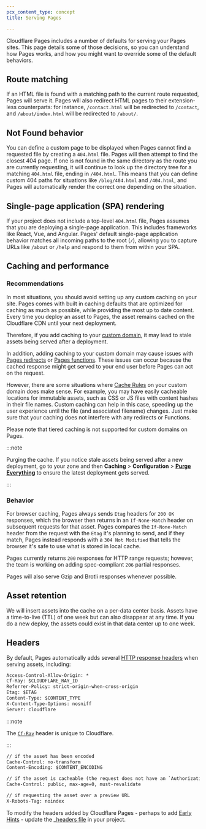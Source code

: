 ```yaml
---
pcx_content_type: concept
title: Serving Pages

---
```


Cloudflare Pages includes a number of defaults for serving your Pages sites. This page details some of those decisions, so you can understand how Pages works, and how you might want to override some of the default behaviors.

## Route matching

If an HTML file is found with a matching path to the current route requested, Pages will serve it. Pages will also redirect HTML pages to their extension-less counterparts: for instance, `/contact.html` will be redirected to `/contact`, and `/about/index.html` will be redirected to `/about/`.

## Not Found behavior

You can define a custom page to be displayed when Pages cannot find a requested file by creating a `404.html` file. Pages will then attempt to find the closest 404 page. If one is not found in the same directory as the route you are currently requesting, it will continue to look up the directory tree for a matching `404.html` file, ending in `/404.html`. This means that you can define custom 404 paths for situations like `/blog/404.html` and `/404.html`, and Pages will automatically render the correct one depending on the situation.

## Single-page application (SPA) rendering

If your project does not include a top-level `404.html` file, Pages assumes that you are deploying a single-page application. This includes frameworks like React, Vue, and Angular. Pages' default single-page application behavior matches all incoming paths to the root (`/`), allowing you to capture URLs like `/about` or `/help` and respond to them from within your SPA.

## Caching and performance

### Recommendations

In most situations, you should avoid setting up any custom caching on your site. Pages comes with built in caching defaults that are optimized for caching as much as possible, while providing the most up to date content. Every time you deploy an asset to Pages, the asset remains cached on the Cloudflare CDN until your next deployment.

Therefore, if you add caching to your [custom domain](/pages/configuration/custom-domains/), it may lead to stale assets being served after a deployment.

In addition, adding caching to your custom domain may cause issues with [Pages redirects](/pages/configuration/redirects/) or [Pages functions](/pages/functions/). These issues can occur because the cached response might get served to your end user before Pages can act on the request.

However, there are some situations where [Cache Rules](/cache/how-to/cache-rules/) on your custom domain does make sense. For example, you may have easily cacheable locations for immutable assets, such as CSS or JS files with content hashes in their file names. Custom caching can help in this case, speeding up the user experience until the file (and associated filename) changes. Just make sure that your caching does not interfere with any redirects or Functions.

Please note that tiered caching is not supported for custom domains on Pages.

:::note

Purging the cache. If you notice stale assets being served after a new deployment, go to your zone and then **Caching** > **Configuration** > [**Purge Everything**](/cache/how-to/purge-cache/purge-everything/) to ensure the latest deployment gets served.


:::

### Behavior

For browser caching, Pages always sends `Etag` headers for `200 OK` responses, which the browser then returns in an `If-None-Match` header on subsequent requests for that asset. Pages compares the `If-None-Match` header from the request with the `Etag` it's planning to send, and if they match, Pages instead responds with a `304 Not Modified` that tells the browser it's safe to use what is stored in local cache.

Pages currently returns `200` responses for HTTP range requests; however, the team is working on adding spec-compliant `206` partial responses.

Pages will also serve Gzip and Brotli responses whenever possible.

## Asset retention

We will insert assets into the cache on a per-data center basis. Assets have a time-to-live (TTL) of one week but can also disappear at any time. If you do a new deploy, the assets could exist in that data center up to one week.

## Headers

By default, Pages automatically adds several [HTTP response headers](https://developer.mozilla.org/en-US/docs/Glossary/Response_header) when serving assets, including:

```txt title="Headers always added"
Access-Control-Allow-Origin: *
Cf-Ray: $CLOUDFLARE_RAY_ID
Referrer-Policy: strict-origin-when-cross-origin
Etag: $ETAG
Content-Type: $CONTENT_TYPE
X-Content-Type-Options: nosniff
Server: cloudflare
```

:::note


The [`Cf-Ray`](/fundamentals/reference/cloudflare-ray-id/) header is unique to Cloudflare.


:::

```txt title="Headers sometimes added"
// if the asset has been encoded
Cache-Control: no-transform
Content-Encoding: $CONTENT_ENCODING

// if the asset is cacheable (the request does not have an `Authorization` or `Range` header)
Cache-Control: public, max-age=0, must-revalidate

// if requesting the asset over a preview URL
X-Robots-Tag: noindex
```

To modify the headers added by Cloudflare Pages - perhaps to add [Early Hints](/pages/configuration/early-hints/) - update the [\_headers file](/pages/configuration/headers/) in your project.
